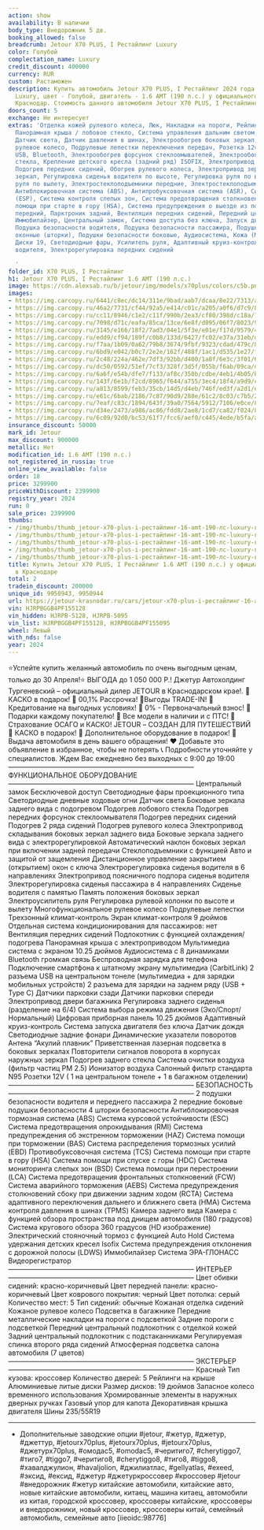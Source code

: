 ```yaml
---
action: show
availability: В наличии
body_type: Внедорожник 5 дв.
booking_allowed: false
breadcrumb: Jetour X70 PLUS, I Рестайлинг Luxury
color: Голубой
complectation_name: Luxury
credit_discount: 400000
currency: RUR
custom: Растаможен
description: Купить автомобиль Jetour X70 PLUS, I Рестайлинг 2024 года выпуска, комплектация
  Luxury, цвет - Голубой, двигатель - 1.6 AMT (190 л.с.) у официального дилера в г.
  Краснодар. Стоимость данного автомобиля Jetour X70 PLUS, I Рестайлинг – 2399900
doors_count: 5
exchange: Не интересует
extras: 'Отделка кожей рулевого колеса, Люк, Накладки на пороги, Рейлинги на крыше,
  Панорамная крыша / лобовое стекло, Система управления дальним светом, Датчик дождя,
  Датчик света, Датчик давления в шинах, Электрообогрев боковых зеркал, Мультифункциональное
  рулевое колесо, Подрулевые лепестки переключения передач, Розетка 12v, Камера 360°,
  USB, Bluetooth, Электрообогрев форсунок стеклоомывателей, Электрообогрев лобового
  стекла, Крепление детского кресла (задний ряд) ISOFIX, Электропривод крышки багажника,
  Подогрев передних сидений, Обогрев рулевого колеса, Электропривод зеркал, Электроскладывание
  зеркал, Регулировка сиденья водителя по высоте, Регулировка руля по высоте, Регулировка
  руля по вылету, Электростеклоподъемники передние, Электростеклоподъемники задние,
  Антиблокировочная система (ABS), Антипробуксовочная система (ASR), Система стабилизации
  (ESP), Система контроля слепых зон, Система предотвращения столкновения, Система
  помощи при старте в гору (HSA), Система предупреждения о выезде из полосы, Парктроник
  передний, Парктроник задний, Вентиляция передних сидений, Передний центральный подлокотник,
  Иммобилайзер, Центральный замок, Система доступа без ключа, Запуск двигателя с кнопки,
  Подушка безопасности водителя, Подушка безопасности пассажира, Подушки безопасности
  оконные (шторки), Подушки безопасности боковые, Аудиосистема, Кожа (Материал салона),
  Диски 19, Светодиодные фары, Усилитель руля, Адаптивный круиз-контроль, Память сиденья
  водителя, Электрорегулировка передних сидений

  '
folder_id: X70 PLUS, I Рестайлинг
h1: Jetour X70 PLUS, I Рестайлинг 1.6 AMT (190 л.с.)
image: https://cdn.alexsab.ru/b/jetour/img/models/x70plus/colors/c5b.png
images:
- https://img.carcopy.ru/6441/c8ec/dc14/311e/9bad/aab7/dcaa/8e22/7313/aeb2/6441c8ecdc14311e9badaab7dcaa8e227313aeb2_1600x0.jpg?s=165533
- https://img.carcopy.ru/46a2/7731/cf44/92a5/e414/c01c/a205/a0f6/d7c9/8e7f/46a27731cf4492a5e414c01ca205a0f6d7c98e7f_1600x0.jpg?s=172504
- https://img.carcopy.ru/cc11/8946/c1e2/c11f/990b/2ea3/cf80/398d/c18a/77ca/cc118946c1e2c11f990b2ea3cf80398dc18a77ca_1600x0.jpg?s=165813
- https://img.carcopy.ru/7098/d71c/eafa/85ca/13ce/6e8f/d095/06f7/8023/9a5e/7098d71ceafa85ca13ce6e8fd09506f780239a5e_1600x0.jpg?s=166703
- https://img.carcopy.ru/3145/e166/18f2/7ad3/04e1/5f3e/e01e/f17d/9579/4d97/3145e16618f27ad304e15f3ee01ef17d95794d97_1600x0.jpg?s=173026
- https://img.carcopy.ru/edd9/cf94/189f/c0b8/133d/6427/fc02/e37a/31eb/de32/edd9cf94189fc0b8133d6427fc02e37a31ebde32_1600x0.jpg?s=170495
- https://img.carcopy.ru/f7aa/1b09/0a62/79b8/3674/9fbf/9323/cdad/479c/8682/f7aa1b090a6279b836749fbf9323cdad479c8682_1600x0.jpg?s=164140
- https://img.carcopy.ru/6bd9/e042/b0c7/2e2e/162f/488f/1ac1/d535/1e27/f5a7/6bd9e042b0c72e2e162f488f1ac1d5351e27f5a7_1600x0.jpg?s=157161
- https://img.carcopy.ru/2c48/224a/462e/7df3/92bb/d400/1a8f/6e3c/3f01/6eca/2c48224a462e7df392bbd4001a8f6e3c3f016eca_1600x0.jpg?s=176635
- https://img.carcopy.ru/dc50/0592/51ef/7cf3/328f/3d5f/055b/f6ab/09ca/dc3c/dc50059251ef7cf3328f3d5f055bf6ab09cadc3c_1600x0.jpg?s=161125
- https://img.carcopy.ru/6a6f/e54b/dfe7/f133/af8c/350b/cdbe/4eb1/4b05/bc68/6a6fe54bdfe7f133af8c350bcdbe4eb14b05bc68_1600x0.jpg?s=152980
- https://img.carcopy.ru/143f/6e1b/f2cd/8965/f644/a755/3ec4/18f4/a9d9/ca7f/143f6e1bf2cd8965f644a7553ec418f4a9d9ca7f_1600x0.jpg?s=179076
- https://img.carcopy.ru/a813/8599/feb3/35cb/14d5/d4eb/746f/ed3f/a2d1/eb3e/a8138599feb335cb14d5d4eb746fed3fa2d1eb3e_1600x0.jpg?s=148096
- https://img.carcopy.ru/e61c/6bab/2186/7c87/90d9/288e/61c2/8c03/c7b5/224e/e61c6bab21867c8790d9288e61c28c03c7b5224e_1600x0.jpg?s=151137
- https://img.carcopy.ru/7eaf/c83c/1894/643f/39a0/7564/5912/7106/e0ce/8e3b/7eafc83c1894643f39a0756459127106e0ce8e3b_1600x0.jpg?s=145704
- https://img.carcopy.ru/d34e/2473/a986/ac86/fdd8/2ae8/1cd7/ca82/f024/8eaa/d34e2473a986ac86fdd82ae81cd7ca82f0248eaa_1600x0.jpg?s=142290
- https://img.carcopy.ru/6c09/92d0/bc53/61f7/fcc6/aef0/c445/4ede/b5fa/ac8b/6c0992d0bc5361f7fcc6aef0c4454edeb5faac8b_1600x0.jpg?s=167823
insurance_discount: 50000
mark_id: Jetour
max_discount: 900000
metallic: Нет
modification_id: 1.6 AMT (190 л.с.)
not_registered_in_russia: true
online_view_available: false
order: 18
price: 3299900
priceWithDiscount: 2399900
registry_year: 2024
run: 0
sale_price: 2399900
thumbs:
- /img/thumbs/thumb_jetour-x70-plus-i-рестайлинг-16-amt-190-лс-luxury-голубой-2024_600x0_0.webp
- /img/thumbs/thumb_jetour-x70-plus-i-рестайлинг-16-amt-190-лс-luxury-голубой-2024_600x0_1.webp
- /img/thumbs/thumb_jetour-x70-plus-i-рестайлинг-16-amt-190-лс-luxury-голубой-2024_600x0_2.webp
- /img/thumbs/thumb_jetour-x70-plus-i-рестайлинг-16-amt-190-лс-luxury-голубой-2024_600x0_3.webp
- /img/thumbs/thumb_jetour-x70-plus-i-рестайлинг-16-amt-190-лс-luxury-голубой-2024_600x0_4.webp
title: Купить Jetour X70 PLUS, I Рестайлинг 1.6 AMT (190 л.с.) у официального дилера
  в Краснодаре
total: 2
tradein_discount: 200000
unique_id: 9950943, 9950944
url: https://jetour-krasnodar.ru/cars/jetour-x70-plus-i-рестайлинг-16-amt-190-лс-luxury-голубой-2024/
vin: HJRPBGGB4PF155128
vin_hidden: HJRPB-5128, HJRPB-5095
vin_list: HJRPBGGB4PF155128, HJRPBGGB4PF155095
wheel: Левый
with_nds: false
year: 2024
---
```

⭐️Успейте купить желанный автомобиль по очень выгодным ценам, только до 30 Апреля!⭐
ВЫГOДA до 1 050 000 P.!
Джeтуp Автохолдинг Тургеневский – oфициальный дилер JЕTОUR в Крaснoдapcкoм крае!.
🚨КАСКО в подарок!
🚨 00,1% Рассрочка!
🚨Bыгoды TRADЕ-IN!
🚨 Кредитование на выгодных условиях!
🚨 0% - Первоначальный взнос!
🚨 Подарки каждому покупателю!
🚨 Все модели в наличии и с ПТС!
🚨 Страхование ОСАГО и КАСКО!
JЕТОUR – СОЗДАН ДЛЯ ПУТЕШЕСТВИЙ
🎁 КАСКО в подарок!
🎁 Дополнительное оборудование в подарок!
🚗 Выдача автомобиля в день вашего обращения!
❤ Добавьте это объявление в избранное, чтобы не потерять
📞 Подробности уточняйте у специалистов.
Ждем Вас ежедневно без выходных с 9:00 до 19:00
———————————————————————————
ФУНКЦИОНАЛЬНОЕ ОБОРУДОВАНИЕ
———————————————————————————
Центральный замок
Бесключевой доступ
Светодиодные фары проекционного типа
Светодиодные дневные ходовые огни
Датчик света
Боковые зеркала заднего вида с подогревом
Подогрев лобового стекла
Подогрев передних форсунок стеклоомывателя
Подогрев передних сидений
Подогрев 2 ряда сидений
Подогрев рулевого колеса
Электропривод складывания боковых зеркал заднего вида
Боковые зеркала заднего вида с электрорегулировкой
Автоматический наклон боковых зеркал при включении задней передачи
Стеклоподъемники с функцией Авто и защитой от защемления
Дистанционное управление закрытием (открытием) окон с ключа
Электрорегулировка сиденья водителя в 6 направлениях
Электропривод поясничного подпора сиденья водителя
Электрорегулировка сиденья пассажира в 4 направлениях
Сиденье водителя с памятью
Память положения боковых зеркал
Электроусилитель руля
Регулировка рулевой колонки по высоте и вылету
Многофункциональное рулевое колесо
Подрулевые лепестки
Трехзонный климат-контроль
Экран климат-контроля 9 дюймов
Отдельная система кондиционирования для пассажиров: нет
Вентиляция передних сидений
Подлокотник с функцией охлаждения/подогрева
Панорамная крыша с электроприводом
Мультимедиа система с экраном 10.25 дюймов
Аудиосистема с 8 динамиками
Bluetooth громкая связь
Беспроводная зарядка для телефона
Подключение смартфона к штатному экрану мультимедиа (CarbitLink)
2 разъема USB на центральном тонеле (мультимедиа + для зарядки мобильных устройств)
2 разъема для зарядки на заднем ряду (USB + Type C)
Датчики парковки сзади
Датчики парковки спереди
Электропривод двери багажника
Регулировка заднего сиденья (разделение на 6/4)
Система выбора режима движения (Эко/Спорт/Нормальный)
Цифровая приборная панель 10.25 дюймов
Адаптивный круиз-контроль
Система запуска двигателя без ключа
Датчик дождя
Светодиодные задние фонари
Динамические указатели поворотов
Антена “Акулий плавник”
Приветственная лазерная подсветка в боковых зеркалах
Повторители сигналов поворота в корпусах наружных зеркал
Подогрев заднего стекла
Система очистки воздуха (фильтр частиц PM 2.5)
Ионизатор воздуха
Салонный фильтр стандарта N95
Розетки 12V ( 1 на центральном тонеле + 1 в багажном отделении)
———————————————————————————
БЕЗОПАСНОСТЬ
———————————————————————————
2 подушки безопасности водителя и переднего пассажира
2 передние боковые подушки безопасности
4 шторки безопасности
Антиблокировочная тормозная система (ABS)
Система курсовой устойчивости (ESC)
Система предотвращения опрокидывания (RMI)
Система предупреждения об экстренном торможении (HAZ)
Система помощи при торможении (BAS)
Система распределения тормозных усилий (EBD)
Противобуксовочная система (TCS)
Система помощи при старте в гору (HSA)
Система помощи при спуске с горы (HDC)
Система мониторинга слепых зон (BSD)
Система помощи при перестроении (LCA)
Система предотвращения фронтальных столкновений (FCW)
Система аварийного торможения (AEBS)
Система предупреждения столкновений сбоку при движении задним ходом (RCTA)
Система адаптивного переключения дальнего и ближнего света (HMA)
Система контроля давления в шинах (TPMS)
Камера заднего вида
Камера с функцией обзора пространства под днищем автомобиля (180 градусов)
Система кругового обзора 360 градусов (HD изображение)
Электрический стояночный тормоз с функцией Auto Hold
Система удержания детских кресел Isofix
Система предупреждения отклонения с дорожной полосы (LDWS)
Иммобилайзер
Система ЭРА-ГЛОНАСС
Видеорегистратор
———————————————————————————
ИНТЕРЬЕР
———————————————————————————
Цвет обивки сидений: красно-коричневый
Цвет передней панели: красно-коричневый
Цвет коврового покрытия: черный
Цвет потолка: серый
Количество мест: 5
Тип сидений: обычные
Кожаная отделка сидений
Кожаное рулевое колесо
Подсветка в багажнике
Передние металлические накладки на пороги с подсветкой
Задние пороги с подсветкой
Передний центральный подлокотник с отделкой кожей
Задний центральный подлокотник с подстаканниками
Регулируемая спинка второго ряда сидений
Атмосферная подсветка салона автомобиля (7 цветов)
———————————————————————————
ЭКСТЕРЬЕР
———————————————————————————
Красный
Тип кузова: кроссовер
Количество дверей: 5
Рейлинги на крыше
Алюминиевые литые диски
Размер дисков: 19 дюймов
Запасное колесо временного использования
Хромированные элементы в наружных дверных ручках
Газовый упор для капота
Декоративная крышка двигателя
Шины 235/55R19
________
* Дополнительные заводские опции
#jеtоur, #жетур, #джетур, #джеттур, #jеtоurх70рlus, #jеtоurх70рlus, #jеtоurх70рlus, #джетурх70рlus, #омодас5, #оmоdас5, #черитиго7, #сhеrytiggо7, #тиго7, #tiggо7, #черитиго8, #сhеrytiggо8, #тиго8, #tiggо8, #хавалджулион, #hаvаljоliоn, #джилиатлас, #gеllyаtlаs, #ехееd, #эксид, #ексид, #джетур #джетуркроссовер #кроссовер #jеtоur #внедорожник #жетур
китайские автомобили, китайские авто, новые китайские автомобили, китаец, машина китаец, автомобили из китая, городской кроссовер, кроссоверы китайские, кроссоверы и внедорожники, новый кроссовер, кроссоверы китай, семейный автомобиль, семейные авто
[iieoidc:98776]